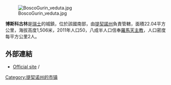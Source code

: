 [[Image:BoscoGurin_veduta.jpg|right]]

'''博斯科古林'''是[[瑞士|瑞士]]的城鎮，位於該國南部，由[[提契諾州|提契諾州]]負責管轄，面積22.04平方公里，海拔高度1,506米，2011年人口50，八成半人口信奉[[羅馬天主教|羅馬天主教]]，人口密度每平方公里2人。

==外部連結==
*[https://web.archive.org/web/20190904000856/https://www.bosco-gurin.ch/ Official site] {{de icon}}/{{it icon}}

{{Authority control}}
{{Switzerland-geo-stub}}
[[Category:提契诺州的市镇|Category:提契诺州的市镇]]